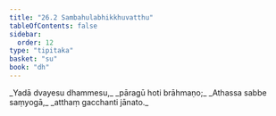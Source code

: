 ```yaml
---
title: "26.2 Sambahulabhikkhuvatthu"
tableOfContents: false
sidebar:
  order: 12
type: "tipitaka"
basket: "su"
book: "dh"
---
```



<DynamicBreadcrumb />

<Division number="384" book="dh" bookNo="18" page="68">

<Paragraph number="412" type="verses" book="dh">
_Yadā dvayesu dhammesu,_  
_pāragū hoti brāhmaṇo;_  
_Athassa sabbe saṃyogā,_  
_atthaṃ gacchanti jānato._
</Paragraph>
</Division>